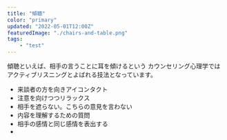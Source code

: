 ```yaml
---
title: "傾聴"
color: "primary"
updated: "2022-05-01T12:00Z"
featuredImage: "./chairs-and-table.png"
tags: 
    - "test"
---
```


傾聴といえば、相手の言うことに耳を傾けるという
カウンセリング心理学ではアクティブリスニングとよばれる技法となっています。

* 来談者の方を向きアイコンタクト
* 注意を向けつつリラックス
* 相手を遮らない。こちらの意見を言わない
* 内容を理解するための質問
* 相手の感情と同じ感情を表出する
* 
<ArticleLink to="inside/case-study/1active-listening" />
